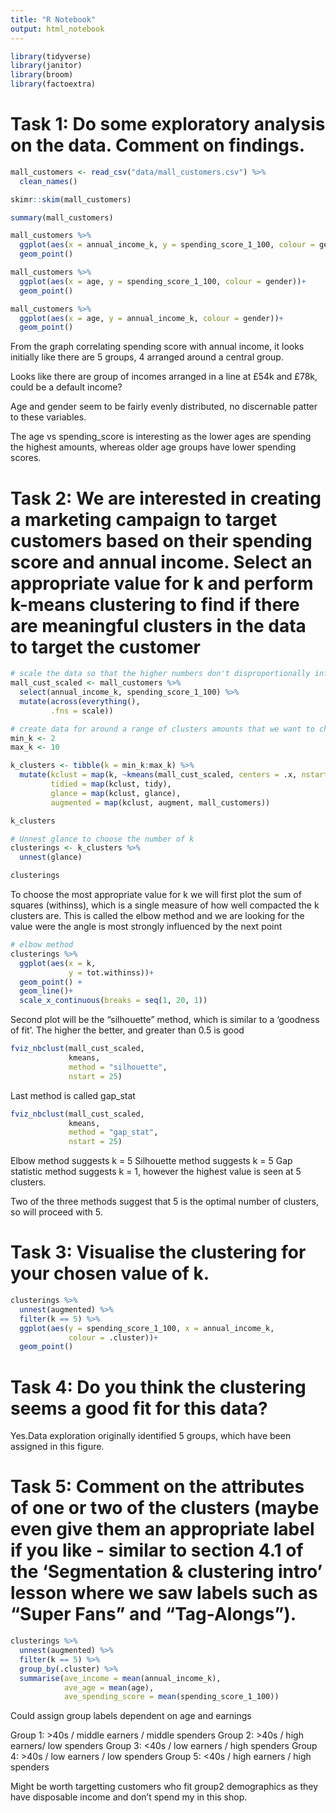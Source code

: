 ```yaml
---
title: "R Notebook"
output: html_notebook
---
```


```r
library(tidyverse)
library(janitor)
library(broom)
library(factoextra)
```
# Task 1: Do some exploratory analysis on the data. Comment on findings.
```r
mall_customers <- read_csv("data/mall_customers.csv") %>% 
  clean_names()
```


```r
skimr::skim(mall_customers)
```

```r
summary(mall_customers)
```

```r
mall_customers %>% 
  ggplot(aes(x = annual_income_k, y = spending_score_1_100, colour = gender))+
  geom_point()
```




```r
mall_customers %>% 
  ggplot(aes(x = age, y = spending_score_1_100, colour = gender))+
  geom_point()
```
```r
mall_customers %>% 
  ggplot(aes(x = age, y = annual_income_k, colour = gender))+
  geom_point()
```

From the graph correlating spending score with annual income, it looks initially like there are 5 groups, 4 arranged around a central group. 

Looks like there are group of incomes arranged in a line at £54k and £78k, could be a default income? 

Age and gender seem to be fairly evenly distributed, no discernable patter to these variables. 

The age vs spending_score is interesting as the lower ages are spending the highest amounts, whereas older age groups have lower spending scores. 


# Task 2: We are interested in creating a marketing campaign to target customers based on their spending score and annual income. Select an appropriate value for k and perform k-means clustering to find if there are meaningful clusters in the data to target the customer



```r
# scale the data so that the higher numbers don't disproportionally influence the mean
mall_cust_scaled <- mall_customers %>% 
  select(annual_income_k, spending_score_1_100) %>% 
  mutate(across(everything(), 
         .fns = scale))
```



```r
# create data for around a range of clusters amounts that we want to check
min_k <- 2
max_k <- 10

k_clusters <- tibble(k = min_k:max_k) %>% 
  mutate(kclust = map(k, ~kmeans(mall_cust_scaled, centers = .x, nstart = 25)),
         tidied = map(kclust, tidy),
         glance = map(kclust, glance),
         augmented = map(kclust, augment, mall_customers))

k_clusters
```


```r
# Unnest glance to choose the number of k
clusterings <- k_clusters %>% 
  unnest(glance) 

clusterings
```
To choose the most appropriate value for k we will first plot the sum of squares (withinss), which is a single measure of how well compacted the k clusters are. This is called the elbow method and we are looking for the value were the angle is most strongly influenced by the next point

```r
# elbow method
clusterings %>% 
  ggplot(aes(x = k, 
             y = tot.withinss))+
  geom_point() +
  geom_line()+
  scale_x_continuous(breaks = seq(1, 20, 1))
```


Second plot will be the "silhouette" method, which is similar to a 'goodness of fit'. The higher the better, and greater than 0.5 is good
```r
fviz_nbclust(mall_cust_scaled, 
             kmeans,
             method = "silhouette",
             nstart = 25)
```
Last method is called gap_stat
```r
fviz_nbclust(mall_cust_scaled, 
             kmeans,
             method = "gap_stat",
             nstart = 25)
```
Elbow method suggests k = 5
Silhouette method suggests k = 5
Gap statistic method suggests k = 1, however the highest value is seen at 5 clusters. 

Two of the three methods suggest that 5 is the optimal number of clusters, so will proceed with 5.

# Task 3: Visualise the clustering for your chosen value of k.


```r
clusterings %>% 
  unnest(augmented) %>% 
  filter(k == 5) %>% 
  ggplot(aes(y = spending_score_1_100, x = annual_income_k, 
             colour = .cluster))+
  geom_point()
```
# Task 4: Do you think the clustering seems a good fit for this data?

Yes.Data exploration originally identified 5 groups, which have been assigned in this figure. 


# Task 5: Comment on the attributes of one or two of the clusters (maybe even give them an appropriate label if you like - similar to section 4.1 of the ‘Segmentation & clustering intro’ lesson where we saw labels such as “Super Fans” and “Tag-Alongs”).


```r
clusterings %>% 
  unnest(augmented) %>% 
  filter(k == 5) %>% 
  group_by(.cluster) %>% 
  summarise(ave_income = mean(annual_income_k),
            ave_age = mean(age),
            ave_spending_score = mean(spending_score_1_100))
```
Could assign group labels dependent on age and earnings

Group 1: >40s / middle earners / middle spenders
Group 2: >40s / high earners/ low spenders
Group 3: <40s / low earners / high spenders
Group 4: >40s / low earners / low spenders
Group 5: <40s / high earners / high spenders

Might be worth targetting customers who fit group2 demographics as they have disposable income and don't spend my in this shop. 
